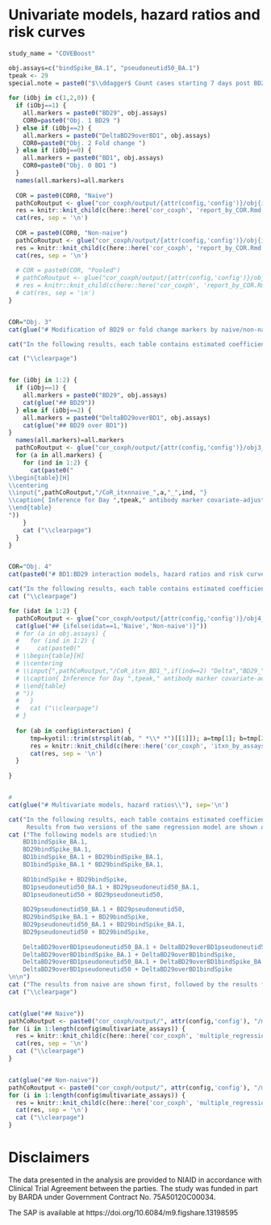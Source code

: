 # Univariate models, hazard ratios and risk curves

```r

study_name = "COVEBoost"

obj.assays=c("bindSpike_BA.1", "pseudoneutid50_BA.1")  
tpeak <- 29
special.note = paste0("$\\ddagger$ Count cases starting 7 days post BD29.")
  
for (iObj in c(1,2,0)) {
  if (iObj==1) {
    all.markers = paste0("BD29", obj.assays)
    COR0=paste0("Obj. 1 BD29 ")
  } else if (iObj==2) {
    all.markers = paste0("DeltaBD29overBD1", obj.assays)
    COR0=paste0("Obj. 2 Fold change ")
  } else if (iObj==0) {
    all.markers = paste0("BD1", obj.assays)
    COR0=paste0("Obj. 0 BD1 ")
  }
  names(all.markers)=all.markers
  
  COR = paste0(COR0, "Naive")
  pathCoRoutput <- glue("cor_coxph/output/{attr(config,'config')}/obj{iObj}_naive")
  res = knitr::knit_child(c(here::here('cor_coxph', 'report_by_COR.Rmd')), quiet = TRUE)
  cat(res, sep = '\n')
  
  COR = paste0(COR0, "Non-naive")
  pathCoRoutput <- glue("cor_coxph/output/{attr(config,'config')}/obj{iObj}_nnaive")
  res = knitr::knit_child(c(here::here('cor_coxph', 'report_by_COR.Rmd')), quiet = TRUE)
  cat(res, sep = '\n')
  
  # COR = paste0(COR, "Pooled")
  # pathCoRoutput <- glue("cor_coxph/output/{attr(config,'config')}/obj{iObj}_pooled")
  # res = knitr::knit_child(c(here::here('cor_coxph', 'report_by_COR.Rmd')), quiet = TRUE)
  # cat(res, sep = '\n')
} 


COR="Obj. 3"
cat(glue("# Modification of BD29 or fold change markers by naive/non-naive, hazard ratios ({COR})\\"), sep='\n')

cat("In the following results, each table contains estimated coefficients from one Cox model. On each page, two related regression models are shown, whose only difference is whether or not naive:HighRiskInd is adjusted.\n\n")

cat ("\\clearpage")


for (iObj in 1:2) {
  if (iObj==1) {
    all.markers = paste0("BD29", obj.assays)
    cat(glue("## BD29"))
  } else if (iObj==2) {
    all.markers = paste0("DeltaBD29overBD1", obj.assays)
    cat(glue("## BD29 over BD1"))
}
  names(all.markers)=all.markers
  pathCoRoutput <- glue("cor_coxph/output/{attr(config,'config')}/obj3_{iObj}")
  for (a in all.markers) {
    for (ind in 1:2) {
      cat(paste0("
\\begin{table}[H] 
\\centering
\\input{",pathCoRoutput,"/CoR_itxnnaive_",a,"_",ind, "}  
\\caption{ Inference for Day ",tpeak," antibody marker covariate-adjusted correlates of risk by Day \\protect\\input{",pathCoRoutput,"/timepoints_cum_risk} in the vaccine arm. Hazard ratios per 10-fold increment in the marker are shown. ",special.note,"}
\\end{table}
"))
    }
    cat ("\\clearpage")
  }
}


COR="Obj. 4"
cat(paste0("# BD1:BD29 interaction models, hazard ratios and risk curves (", COR, ")\n\n"))

cat("In the following results, each table contains estimated coefficients from one Cox model. The figures on a page are based on the underlying model from that same page.\n\n")
cat ("\\clearpage")

for (idat in 1:2) {
  pathCoRoutput <- glue("cor_coxph/output/{attr(config,'config')}/obj4_{ifelse(idat==1,'naive','nnaive')}")
  cat(glue("## {ifelse(idat==1,'Naive','Non-naive')}"))
  # for (a in obj.assays) {
  #   for (ind in 1:2) {
  #     cat(paste0("
  # \\begin{table}[H] 
  # \\centering
  # \\input{",pathCoRoutput,"/CoR_itxn_BD1_",if(ind==2) "Delta","BD29_",a,"}  
  # \\caption{ Inference for Day ",tpeak," antibody marker covariate-adjusted correlates of risk by Day \\protect\\input{",pathCoRoutput,"/timepoints_cum_risk} in the vaccine arm. Hazard ratios per 10-fold increment in the marker are shown. ",special.note,"}
  # \\end{table}
  # "))
  #   }
  #   cat ("\\clearpage")
  # }
  
  for (ab in config$interaction) {
      tmp=kyotil::trim(strsplit(ab, " *\\* *")[[1]]); a=tmp[1]; b=tmp[2]  
      res = knitr::knit_child(c(here::here('cor_coxph', 'itxn_by_assays.Rmd')), quiet = TRUE)
      cat(res, sep = '\n')
  }
  
}


#
cat(glue("# Multivariate models, hazard ratios\\"), sep='\n')

cat("In the following results, each table contains estimated coefficients from one Cox model. Log Likelihoods are shown in the caption.
     Results from two versions of the same regression model are shown on one page, the difference being whether biomarker are standardized or not.\n\n")
cat ("The following models are studied:\n
    BD1bindSpike_BA.1,
    BD29bindSpike_BA.1,
    BD1bindSpike_BA.1 + BD29bindSpike_BA.1,
    BD1bindSpike_BA.1 * BD29bindSpike_BA.1,
    
    BD1bindSpike + BD29bindSpike,
    BD1pseudoneutid50_BA.1 + BD29pseudoneutid50_BA.1, 
    BD1pseudoneutid50 + BD29pseudoneutid50,
    
    BD29pseudoneutid50_BA.1 + BD29pseudoneutid50, 
    BD29bindSpike_BA.1 + BD29bindSpike, 
    BD29pseudoneutid50_BA.1 + BD29bindSpike_BA.1, 
    BD29pseudoneutid50 + BD29bindSpike, 
    
    DeltaBD29overBD1pseudoneutid50_BA.1 + DeltaBD29overBD1pseudoneutid50, 
    DeltaBD29overBD1bindSpike_BA.1 + DeltaBD29overBD1bindSpike, 
    DeltaBD29overBD1pseudoneutid50_BA.1 + DeltaBD29overBD1bindSpike_BA.1, 
    DeltaBD29overBD1pseudoneutid50 + DeltaBD29overBD1bindSpike
\n\n")
cat ("The results from naive are shown first, followed by the results from non-naive. \n\n")
cat ("\\clearpage")


cat(glue("## Naive"))
pathCoRoutput <- paste0("cor_coxph/output/", attr(config,'config'), "/multivariate_naive")
for (i in 1:length(config$multivariate_assays)) {
  res = knitr::knit_child(c(here::here('cor_coxph', 'multiple_regression.Rmd')), quiet = TRUE)
  cat(res, sep = '\n')
  cat ("\\clearpage")
}


cat(glue("## Non-naive"))
pathCoRoutput <- paste0("cor_coxph/output/", attr(config,'config'), "/multivariate_nnaive")
for (i in 1:length(config$multivariate_assays)) {
  res = knitr::knit_child(c(here::here('cor_coxph', 'multiple_regression.Rmd')), quiet = TRUE)
  cat(res, sep = '\n')
  cat ("\\clearpage")
}


```



# Disclaimers


The data presented in the analysis are provided to NIAID in accordance with Clinical Trial Agreement between the parties. The study was funded in part by BARDA under Government Contract No. 75A50120C00034.


\textbf{Statistical Analysis Plan}

The SAP is available at https://doi.org/10.6084/m9.figshare.13198595





